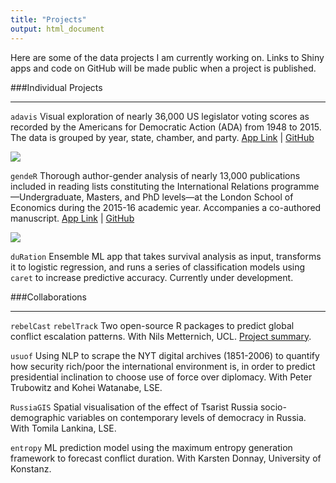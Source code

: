 ```yaml
---
title: "Projects"
output: html_document
---
```


Here are some of the data projects I am currently working on. Links to Shiny apps and code on GitHub will be made public when a project is published.


###Individual Projects

***

`adavis` Visual exploration of nearly 36,000 US legislator voting scores as recorded by the Americans for Democratic Action (ADA) from 1948 to 2015. The data is grouped by year, state, chamber, and party. [App Link](https://gokhan.shinyapps.io/adavis/) |  [GitHub](https://github.com/ciflikli/adavis)

![](/img/statebins.png)

`gendeR` Thorough author-gender analysis of nearly 13,000 publications included in reading lists constituting the International Relations programme---Undergraduate, Masters, and PhD levels---at the London School of Economics during the 2015-16 academic year. Accompanies a co-authored manuscript. [App Link](https://gokhan.shinyapps.io/gender/) |  [GitHub](https://github.com/ciflikli/gender)

![](/img/sunburstR.png)

`duRation` Ensemble ML app that takes survival analysis as input, transforms it to logistic regression, and runs a series of classification models using `caret` to increase predictive accuracy. Currently under development.

###Collaborations

***

`rebelCast` `rebelTrack` Two open-source R packages to predict global conflict escalation patterns. With Nils Metternich, UCL. [Project summary](http://www.ucl.ac.uk/political-science/research/projects/predicting-escalation-conflict).

`usuof` Using NLP to scrape the NYT digital archives (1851-2006) to quantify how security rich/poor the international environment is, in order to predict presidential inclination to choose use of force over diplomacy. With Peter Trubowitz and Kohei Watanabe, LSE.

`RussiaGIS` Spatial visualisation of the effect of Tsarist Russia socio-demographic variables on contemporary levels of democracy in Russia. With Tomila Lankina, LSE.

`entropy` ML prediction model using the maximum entropy generation framework to forecast conflict duration. With Karsten Donnay, University of Konstanz.